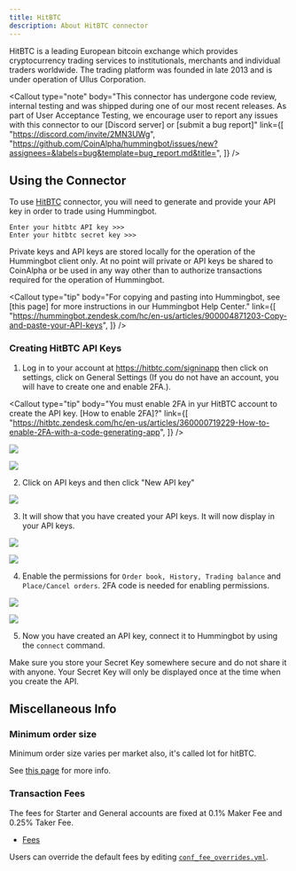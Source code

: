 ```yaml
---
title: HitBTC
description: About HitBTC connector
---
```



HitBTC is a leading European bitcoin exchange which provides cryptocurrency trading services to institutionals, merchants and individual traders worldwide. The trading platform was founded in late 2013 and is under operation of Ullus Corporation.

<Callout
  type="note"
  body="This connector has undergone code review, internal testing and was shipped during one of our most recent releases. As part of User Acceptance Testing, we encourage user to report any issues with this connector to our [Discord server] or [submit a bug report]"
  link={[
    "https://discord.com/invite/2MN3UWg",
    "https://github.com/CoinAlpha/hummingbot/issues/new?assignees=&labels=bug&template=bug_report.md&title=",
  ]}
/>

## Using the Connector

To use [HitBTC](https://hitbtc.com/) connector, you will need to generate and provide your API key in order to trade using Hummingbot.

```
Enter your hitbtc API key >>>
Enter your hitbtc secret key >>>
```

Private keys and API keys are stored locally for the operation of the Hummingbot client only. At no point will private or API keys be shared to CoinAlpha or be used in any way other than to authorize transactions required for the operation of Hummingbot.

<Callout
  type="tip"
  body="For copying and pasting into Hummingbot, see [this page] for more instructions in our Hummingbot Help Center."
  link={[
    "https://hummingbot.zendesk.com/hc/en-us/articles/900004871203-Copy-and-paste-your-API-keys",
  ]}
/>

### Creating HitBTC API Keys

1. Log in to your account at https://hitbtc.com/signinapp then click on settings, click on General Settings (If you do not have an account, you will have to create one and enable 2FA.).

<Callout
  type="tip"
  body="You must enable 2FA in yur HitBTC account to create the API key. [How to enable 2FA]?"
  link={[
    "https://hitbtc.zendesk.com/hc/en-us/articles/360000719229-How-to-enable-2FA-with-a-code-generating-app",
  ]}
/>

![](/img/hitbtc-settings.PNG)

![](/img/hitbtc.PNG)

2. Click on API keys and then click "New API key"

![](/img/hitbtc-api.PNG)

3. It will show that you have created your API keys. It will now display in your API keys.

![](img/hitbtc-api-key.PNG)

![](/img/api-hitbtc.png)

4. Enable the permissions for `Order book, History, Trading balance` and `Place/Cancel orders`. 2FA code is needed for enabling permissions.

![](/img/hitbtc-2fa.PNG)

![](/img/hitbtc-api-permission.png)

5. Now you have created an API key, connect it to Hummingbot by using the `connect` command.

Make sure you store your Secret Key somewhere secure and do not share it with anyone. Your Secret Key will only be displayed once at the time when you create the API.

<Callout
  type="warning"
  body="If you lose your Secret Key, you can delete the API and create a new one. However, it will be impossible to reuse the same API."
/>

## Miscellaneous Info

### Minimum order size

Minimum order size varies per market also, it's called lot for hitBTC.

See [this page](https://blog.hitbtc.com/system-updates-lot-size-changes/) for more info.

<Callout type="note" body="USDT is labeled as USD." />

### Transaction Fees

The fees for Starter and General accounts are fixed at 0.1% Maker Fee and 0.25% Taker Fee.

- [Fees](https://hitbtc.com/fee-tier)

Users can override the default fees by editing [`conf_fee_overrides.yml`](/operation/override-fees).
